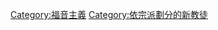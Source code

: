 {{Commons category|Evangelicals}}

[[Category:福音主義|Category:福音主義]]
[[Category:依宗派劃分的新教徒|Category:依宗派劃分的新教徒]]